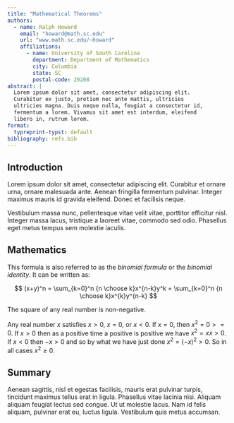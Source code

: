 ```yaml
---
title: "Mathematical Theorems"
authors: 
  - name: Ralph Howard
    email: "howard@math.sc.edu"
    url: "www.math.sc.edu/~howard"
    affiliations: 
      - name: University of South Carolina
        department: Department of Mathematics
        city: Columbia
        state: SC
        postal-code: 29208
abstract: |
  Lorem ipsum dolor sit amet, consectetur adipiscing elit.
  Curabitur ex justo, pretium nec ante mattis, ultricies
  ultricies magna. Duis neque nulla, feugiat a consectetur id,
  fermentum a lorem. Vivamus sit amet est interdum, eleifend
  libero in, rutrum lorem. 
format:
  typreprint-typst: default
bibliography: refs.bib
---
```


## Introduction

Lorem ipsum dolor sit amet, consectetur adipiscing elit. Curabitur et ornare urna, ornare malesuada ante. Aenean fringilla fermentum pulvinar. Integer maximus mauris id gravida eleifend. Donec et facilisis neque. 

<!-- @netwok2020 -->

Vestibulum massa nunc, pellentesque vitae velit vitae, porttitor efficitur nisl. Integer massa lacus, tristique a laoreet vitae, commodo sed odio. Phasellus eget metus tempus sem molestie iaculis. 

## Mathematics

This formula is also referred to as the _binomial formula_ or the _binomial identity_. It can be written as:

$$
(x+y)^n = \sum_{k=0}^n {n \choose k}x^{n-k}y^k = \sum_{k=0}^n {n \choose k}x^{k}y^{n-k}
$$

::: {.ams-theorem numbered="true"}
The square of any real number is non-negative.
:::

::: {.ams-proof}
Any real number $x$ satisfies $x > 0$, $x = 0$, or $x < 0$. If $x = 0$,
then $x^2 = 0 >= 0$. If $x > 0$ then as a positive time a positive is
positive we have $x^2 = x x > 0$. If $x < 0$ then $−x > 0$ and so by
what we have just done $x^2 = (−x)^2 > 0$. So in all cases $x^2 ≥ 0$.
:::

## Summary

Aenean sagittis, nisl et egestas facilisis, mauris erat pulvinar turpis, tincidunt maximus tellus erat in ligula. Phasellus vitae lacinia nisi. Aliquam aliquam feugiat lectus sed congue. Ut ut molestie lacus. Nam id felis aliquam, pulvinar erat eu, luctus ligula. Vestibulum quis metus accumsan.